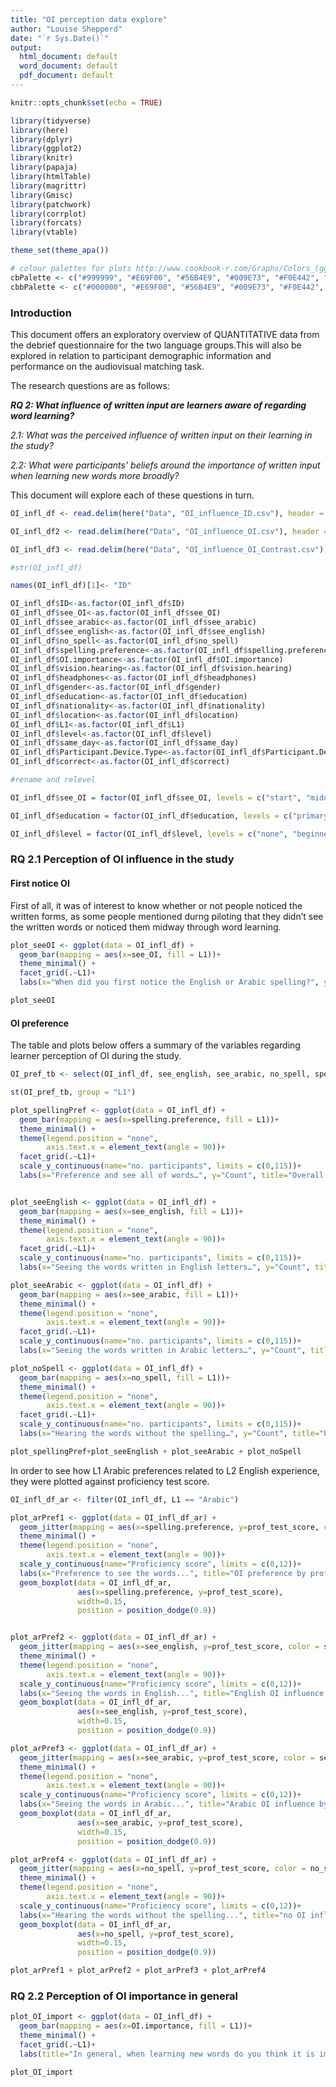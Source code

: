 ```yaml
---
title: "OI perception data explore"
author: "Louise Shepperd"
date: "`r Sys.Date()`"
output:   
  html_document: default
  word_document: default
  pdf_document: default
---
```


```r
knitr::opts_chunk$set(echo = TRUE)

library(tidyverse)
library(here)
library(dplyr)
library(ggplot2)
library(knitr)
library(papaja)
library(htmlTable)
library(magrittr)
library(Gmisc)
library(patchwork)
library(corrplot)
library(forcats)
library(vtable)

theme_set(theme_apa())

# colour palettes for plots http://www.cookbook-r.com/Graphs/Colors_(ggplot2)/
cbPalette <- c("#999999", "#E69F00", "#56B4E9", "#009E73", "#F0E442", "#0072B2", "#D55E00", "#CC79A7")
cbbPalette <- c("#000000", "#E69F00", "#56B4E9", "#009E73", "#F0E442", "#0072B2", "#D55E00", "#CC79A7")
```

### Introduction

This document offers an exploratory overview of QUANTITATIVE data from the debrief questionnaire for the two language groups.This will also be explored in relation to participant demographic information and performance on the audiovisual matching task.

The research questions are as follows:

***RQ 2: What influence of written input are learners aware of regarding word learning?***

*2.1: What was the perceived influence of written input on their learning in the study?*  

*2.2: What were participants' beliefs around the importance of written input when learning new words more broadly?*

This document will explore each of these questions in turn.

```r
OI_infl_df <- read.delim(here("Data", "OI_influence_ID.csv"), header = TRUE, sep = ',', encoding = 'UTF-8')

OI_infl_df2 <- read.delim(here("Data", "OI_influence_OI.csv"), header = TRUE, sep = ',', encoding = 'UTF-8')

OI_infl_df3 <- read.delim(here("Data", "OI_influence_OI_Contrast.csv"), header = TRUE, sep = ',', encoding = 'UTF-8')
```

```r
#str(OI_infl_df)

names(OI_infl_df)[1]<- "ID"

OI_infl_df$ID<-as.factor(OI_infl_df$ID)
OI_infl_df$see_OI<-as.factor(OI_infl_df$see_OI)
OI_infl_df$see_arabic<-as.factor(OI_infl_df$see_arabic)
OI_infl_df$see_english<-as.factor(OI_infl_df$see_english)
OI_infl_df$no_spell<-as.factor(OI_infl_df$no_spell)
OI_infl_df$spelling.preference<-as.factor(OI_infl_df$spelling.preference)
OI_infl_df$OI.importance<-as.factor(OI_infl_df$OI.importance)
OI_infl_df$vision.hearing<-as.factor(OI_infl_df$vision.hearing)
OI_infl_df$headphones<-as.factor(OI_infl_df$headphones)
OI_infl_df$gender<-as.factor(OI_infl_df$gender)
OI_infl_df$education<-as.factor(OI_infl_df$education)
OI_infl_df$nationality<-as.factor(OI_infl_df$nationality)
OI_infl_df$location<-as.factor(OI_infl_df$location)
OI_infl_df$L1<-as.factor(OI_infl_df$L1)
OI_infl_df$level<-as.factor(OI_infl_df$level)
OI_infl_df$same_day<-as.factor(OI_infl_df$same_day)
OI_infl_df$Participant.Device.Type<-as.factor(OI_infl_df$Participant.Device.Type)
OI_infl_df$correct<-as.factor(OI_infl_df$correct)

#rename and relevel

OI_infl_df$see_OI = factor(OI_infl_df$see_OI, levels = c("start", "middle", "end", "no_see"), ordered = TRUE)

OI_infl_df$education = factor(OI_infl_df$education, levels = c("primary", "secondary", "professional qualification", "bachelors", "masters", "doctorate"), ordered = TRUE)

OI_infl_df$level = factor(OI_infl_df$level, levels = c("none", "beginner", "intermediate", "advanced", "nearnative"), ordered = TRUE)
```

### RQ 2.1  Perception of OI influence in the study

#### First notice OI

First of all, it was of interest to know whether or not people noticed the written forms, as some people mentioned durng piloting that they didn't see the written words or noticed them midway through word learning.

```r
plot_seeOI <- ggplot(data = OI_infl_df) +
  geom_bar(mapping = aes(x=see_OI, fill = L1))+
  theme_minimal() +
  facet_grid(.~L1)+
  labs(x="When did you first notice the English or Arabic spelling?", y="Count", title="When participants first noticed OI by L1")

plot_seeOI
```

#### OI preference

The table and plots below offers a summary of the variables regarding learner perception of OI during the study.

```r

OI_pref_tb <- select(OI_infl_df, see_english, see_arabic, no_spell, spelling.preference, L1)

st(OI_pref_tb, group = "L1")

```

```r

plot_spellingPref <- ggplot(data = OI_infl_df) +
  geom_bar(mapping = aes(x=spelling.preference, fill = L1))+
  theme_minimal() +
  theme(legend.position = "none",
        axis.text.x = element_text(angle = 90))+
  facet_grid(.~L1)+
  scale_y_continuous(name="no. participants", limits = c(0,115))+
  labs(x="Preference and see all of words…", y="Count", title="Overall spelling preference")


plot_seeEnglish <- ggplot(data = OI_infl_df) +
  geom_bar(mapping = aes(x=see_english, fill = L1))+
  theme_minimal() +
  theme(legend.position = "none",
        axis.text.x = element_text(angle = 90))+
  facet_grid(.~L1)+
  scale_y_continuous(name="no. participants", limits = c(0,115))+
  labs(x="Seeing the words written in English letters…", y="Count", title="Percieved influence of English OI")

plot_seeArabic <- ggplot(data = OI_infl_df) +
  geom_bar(mapping = aes(x=see_arabic, fill = L1))+
  theme_minimal() +
  theme(legend.position = "none",
        axis.text.x = element_text(angle = 90))+
  facet_grid(.~L1)+
  scale_y_continuous(name="no. participants", limits = c(0,115))+
  labs(x="Seeing the words written in Arabic letters…", y="Count", title="Percieved influence of Arabic OI")

plot_noSpell <- ggplot(data = OI_infl_df) +
  geom_bar(mapping = aes(x=no_spell, fill = L1))+
  theme_minimal() +
  theme(legend.position = "none",
        axis.text.x = element_text(angle = 90))+
  facet_grid(.~L1)+
  scale_y_continuous(name="no. participants", limits = c(0,115))+
  labs(x="Hearing the words without the spelling…", y="Count", title="Percieved influence of no OI")

plot_spellingPref+plot_seeEnglish + plot_seeArabic + plot_noSpell

```

In order to see how L1 Arabic preferences related to L2 English experience, they were plotted against proficiency test score.

```r

OI_infl_df_ar <- filter(OI_infl_df, L1 == "Arabic")

plot_arPref1 <- ggplot(data = OI_infl_df_ar) +
  geom_jitter(mapping = aes(x=spelling.preference, y=prof_test_score, color = spelling.preference))+
  theme_minimal() +
  theme(legend.position = "none",
        axis.text.x = element_text(angle = 90))+
  scale_y_continuous(name="Proficiency score", limits = c(0,12))+
  labs(x="Preference to see the words...", title="OI preference by proficiency") +
  geom_boxplot(data = OI_infl_df_ar,
               aes(x=spelling.preference, y=prof_test_score),
               width=0.15,
               position = position_dodge(0.9))


plot_arPref2 <- ggplot(data = OI_infl_df_ar) +
  geom_jitter(mapping = aes(x=see_english, y=prof_test_score, color = see_english))+
  theme_minimal() +
  theme(legend.position = "none",
        axis.text.x = element_text(angle = 90))+
  scale_y_continuous(name="Proficiency score", limits = c(0,12))+
  labs(x="Seeing the words in English...", title="English OI influence by proficiency")+
  geom_boxplot(data = OI_infl_df_ar,
               aes(x=see_english, y=prof_test_score),
               width=0.15,
               position = position_dodge(0.9))

plot_arPref3 <- ggplot(data = OI_infl_df_ar) +
  geom_jitter(mapping = aes(x=see_arabic, y=prof_test_score, color = see_arabic))+
  theme_minimal() +
  theme(legend.position = "none",
        axis.text.x = element_text(angle = 90))+
  scale_y_continuous(name="Proficiency score", limits = c(0,12))+
  labs(x="Seeing the words in Arabic...", title="Arabic OI influence by proficiency")+
  geom_boxplot(data = OI_infl_df_ar,
               aes(x=see_arabic, y=prof_test_score),
               width=0.15,
               position = position_dodge(0.9))

plot_arPref4 <- ggplot(data = OI_infl_df_ar) +
  geom_jitter(mapping = aes(x=no_spell, y=prof_test_score, color = no_spell))+
  theme_minimal() +
  theme(legend.position = "none",
        axis.text.x = element_text(angle = 90))+
  scale_y_continuous(name="Proficiency score", limits = c(0,12))+
  labs(x="Hearing the words without the spelling...", title="no OI influence by proficiency")+
  geom_boxplot(data = OI_infl_df_ar,
               aes(x=no_spell, y=prof_test_score),
               width=0.15,
               position = position_dodge(0.9))

plot_arPref1 + plot_arPref2 + plot_arPref3 + plot_arPref4

```



### RQ 2.2  Perception of OI importance in general

```r
plot_OI_import <- ggplot(data = OI_infl_df) +
  geom_bar(mapping = aes(x=OI.importance, fill = L1))+
  theme_minimal() +
  facet_grid(.~L1)+
  labs(title="In general, when learning new words do you think it is important to see the spelling the first time you hear it?")

plot_OI_import
```

